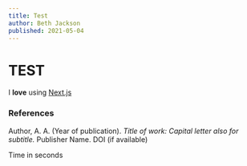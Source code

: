 ```yaml
---
title: Test
author: Beth Jackson
published: 2021-05-04
---
```


# TEST

I **love** using [Next.js](https://nextjs.org/)

### References

Author, A. A. (Year of publication). _Title of work: Capital letter also for subtitle._ Publisher Name. DOI (if available)

Time in seconds

<Timer time={10} />

